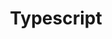 ---
icon: "/assets/images/typescript.png"
title: "Typescript"
description: "UMass Amherst"
published: true
---